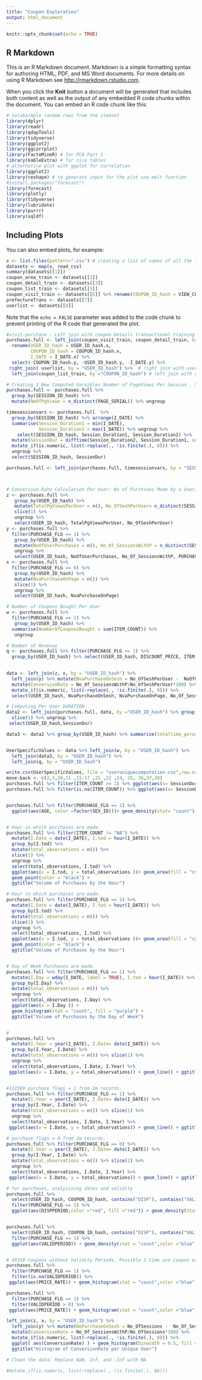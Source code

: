 ```yaml
---
title: "Coupon Exploration"
output: html_document
---
```


```r
knitr::opts_chunk$set(echo = TRUE)
```

## R Markdown

This is an R Markdown document. Markdown is a simple formatting syntax for authoring HTML, PDF, and MS Word documents. For more details on using R Markdown see <http://rmarkdown.rstudio.com>.

When you click the **Knit** button a document will be generated that includes both content as well as the output of any embedded R code chunks within the document. You can embed an R code chunk like this:

```r
# sa(uba)mple random rows from the itemset
library(dplyr)
library(readr)
library(qdapTools)
library(tidyverse)
library(ggplot2)
library(ggcorrplot)
library(FactoMineR) # for PCA Part 1 
library(kableExtra) # for nice tables
# alternative plot with ggplot for correlation 
library(ggplot2)
library(reshape) # to generate input for the plot use melt function
#install.packages("forecast")
library(forecast)
library(plotly)
library(tidyverse)
library(lubridate)
library(purrr)
library(sqldf)


```

## Including Plots

You can also embed plots, for example:

```r

x <- list.files(pattern=".csv") # creating a list of names of all the files you want to read.
datasets <- map(x, read_csv)
summary(datasets[[1]])
coupon_area_train <- datasets[[2]] 
coupon_detail_train <- datasets[[3]]
coupon_list_train <- datasets[[5]]
coupon_visit_train <- datasets[[6]] %>% rename(COUPON_ID_hash = VIEW_COUPON_ID_hash)
prefectureTrans <- datasets[[7]]
userlist <- datasets[[8]]

```

Note that the `echo = FALSE` parameter was added to the code chunk to prevent printing of the R code that generated the plot.
```r

#visit.purchase : Left join with coupon Details transactional training data.
purchases.full <- left_join(coupon_visit_train, coupon_detail_train, by = "PURCHASEID_hash") %>% 
  rename(USER_ID_hash = USER_ID_hash.x, 
         COUPON_ID_hash = COUPON_ID_hash.x,
         I_DATE = I_DATE.x) %>% 
  select(-COUPON_ID_hash.y, -USER_ID_hash.y, -I_DATE.y) %>% 
 right_join( userlist, by = "USER_ID_hash") %>%  # right join with user list trainset by USEID (CONFIRMED)
  left_join(coupon_list_train, by ="COUPON_ID_hash") # left join with coupon master list.

# Creating 3 New Computed Varaibles Number of PageViews Per Session , SessionDuration in Minutes
purchases.full <- purchases.full %>%
  group_by(SESSION_ID_hash) %>% 
  mutate(NoOfPgViews = n_distinct(PAGE_SERIAL)) %>% ungroup

timesessionvars <- purchases.full  %>% 
  group_by(SESSION_ID_hash) %>% arrange(I_DATE) %>%
  summarise(Session_Duration1 = min(I_DATE), 
            Session_Duration2 = max(I_DATE)) %>% ungroup %>%
    select(SESSION_ID_hash, Session_Duration1, Session_Duration2) %>% 
  mutate(SessionDur = difftime(Session_Duration2, Session_Duration1, units = 'mins')) %>% 
  mutate_if(is.numeric, list(~replace(., !is.finite(.), 0))) %>% 
  ungroup %>% 
  select(SESSION_ID_hash, SessionDur) 

purchases.full <- left_join(purchases.full, timesessionvars, by = "SESSION_ID_hash") 



# Conversion Rate Calculation Per User: No of Purchsaes Made by a User/ No of Visits made by a User.
z <- purchases.full %>% 
   group_by(USER_ID_hash) %>%
   mutate(TotalPgViewsPerUser = n(), No_OfSeshPerUser= n_distinct(SESSION_ID_hash)) %>% 
   slice(1) %>% 
   ungroup %>%
   select(USER_ID_hash, TotalPgViewsPerUser, No_OfSeshPerUser)
y <- purchases.full %>% 
  filter(PURCHASE_FLG == 1) %>%
   group_by(USER_ID_hash) %>% 
   mutate(NoOfUserPurchases = n(), No_Of_SessionsWithP = n_distinct(SESSION_ID_hash)) %>% slice(1) %>%
   ungroup %>%
   select(USER_ID_hash, NoOfUserPurchases, No_Of_SessionsWithP, PURCHASE_FLG)
x <- purchases.full %>% 
  filter(PURCHASE_FLG == 0) %>%
   group_by(USER_ID_hash) %>% 
   mutate(NvaPurchaseOnPage = n()) %>% 
   slice(1) %>% 
   ungroup %>%
   select(USER_ID_hash, NvaPurchaseOnPage)

# Number of Coupons Bought Per User
w <- purchases.full %>% 
  filter(PURCHASE_FLG == 1) %>%
   group_by(USER_ID_hash) %>% 
  summarise(NumberOfCouponsBought = sum(ITEM_COUNT)) %>% 
   ungroup 

# Number of Revenue
q <- purchases.full %>% filter(PURCHASE_FLG == 1) %>%
  group_by(USER_ID_hash) %>% select(USER_ID_hash, DISCOUNT_PRICE, ITEM_COUNT) %>% mutate(RevEarned = DISCOUNT_PRICE * ITEM_COUNT) %>% summarise(RevenuePerUser = sum(RevEarned))
  

data <- left_join(z, x, by = "USER_ID_hash") %>% 
  left_join(y) %>% mutate(NvaPurchaseOnSesh = No_OfSeshPerUser -  NoOfUserPurchases) %>%
  mutate(ConversionRate = No_Of_SessionsWithP/No_OfSeshPerUser*100) %>% 
  mutate_if(is.numeric, list(~replace(., !is.finite(.), 0))) %>% 
  select(USER_ID_hash, NvaPurchaseOnSesh, NvaPurchaseOnPage, No_Of_SessionsWithP, No_OfSeshPerUser, ConversionRate, TotalPgViewsPerUser)

# Computing Per User DURATION
data2 <- left_join(purchases.full, data, by ="USER_ID_hash") %>% group_by(USER_ID_hash, SESSION_ID_hash) %>% 
  slice(1) %>% ungroup %>%
 select(USER_ID_hash,SessionDur) 

data3 <- data2 %>% group_by(USER_ID_hash) %>% summarise(totaltime_peruser = sum(SessionDur))


UserSpecificValues <- data %>% left_join(w, by = "USER_ID_hash") %>% 
  left_join(data3, by = "USER_ID_hash") %>% 
  left_join(q, by = "USER_ID_hash")

write.csv(UserSpecificValues, file = "useruniquecomputation.csv",row.names = F)
move.back <- c(2,3,10,11 ,15:17 ,21 ,22 ,24, 25, 36,37,38)
purchases.full %>% filter(ITEM_COUNT >= 1) %>% ggplot(aes(x= SessionDur)) + geom_boxplot() 
purchases.full %>% filter(is.na(ITEM_COUNT)) %>% ggplot(aes(x= SessionDur)) + geom_boxplot()



```


```r

purchases.full %>% filter(PURCHASE_FLG == 1) %>% 
  ggplot(aes(AGE, color =factor(SEX_ID)))+ geom_density(stat= "count") + ggtitle("Density Plot of Age between Males and Females")


# Hour in which purchases are made.
purchases.full %>% filter(ITEM_COUNT != "NA") %>% 
  mutate(I.Date = date(I_DATE), I.tod = hour(I_DATE)) %>% 
  group_by(I.tod) %>%
  mutate(total_observations = n()) %>%
  slice(1) %>% 
  ungroup %>% 
  select(total_observations, I.tod) %>% 
  ggplot(aes(x = I.tod, y = total_observations ))+ geom_area(fill = "cyan") +
  geom_point(color = "black") +
  ggtitle("Volume of Purchases by the Hour")

# Hour in which purchases are made.
purchases.full %>% filter(PURCHASE_FLG == 1) %>% 
  mutate(I.Date = date(I_DATE), I.tod = hour(I_DATE)) %>% 
  group_by(I.tod) %>%
  mutate(total_observations = n()) %>%
  slice(1) %>% 
  ungroup %>% 
  select(total_observations, I.tod) %>% 
  ggplot(aes(x = I.tod, y = total_observations ))+ geom_area(fill = "cyan") +
  geom_point(color = "black") +
  ggtitle("Volume of Purchases by the Hour")


# Day of Week Purchases are made.
purchases.full %>% filter(PURCHASE_FLG == 1) %>% 
  mutate(I.Day = wday(I_DATE, label = TRUE), I.tod = hour(I_DATE)) %>% 
  group_by(I.Day) %>%
  mutate(total_observations = n()) %>%
  ungroup %>% 
  select(total_observations, I.Day) %>% 
  ggplot(aes(x = I.Day )) + 
  geom_histogram(stat = "count", fill = "purple") +
  ggtitle("Volume of Purchases by the Day of Week") 


# 
purchases.full %>%
  mutate(I.Year = year(I_DATE), I.Date= date(I_DATE)) %>% 
  group_by(I.Year, I.Date) %>%
  mutate(total_observations = n()) %>% slice(1) %>%
  ungroup %>% 
  select(total_observations, I.Date, I.Year) %>%
 ggplot(aes(x = I.Date, y = total_observations)) + geom_line() + ggtitle("Volume of Purchases by the Day of the Week") 


#122389 purchase flags = 1 from 2m records.
purchases.full %>% filter(PURCHASE_FLG == 1) %>% 
  mutate(I.Year = year(I_DATE), I.Date= date(I_DATE)) %>% 
  group_by(I.Year, I.Date) %>%
  mutate(total_observations = n()) %>% slice(1) %>%
  ungroup %>% 
  select(total_observations, I.Date, I.Year) %>%
 ggplot(aes(x = I.Date, y = total_observations)) + geom_line() + ggtitle("Volume of Purchases per Day (PURCHASE_FLG = 1)") 

# purchase flags = 0 from 2m records.
purchases.full %>% filter(PURCHASE_FLG == 0) %>% 
  mutate(I.Year = year(I_DATE), I.Date= date(I_DATE)) %>% 
  group_by(I.Year, I.Date) %>%
  mutate(total_observations = n()) %>% slice(1) %>%
  ungroup %>% 
  select(total_observations, I.Date, I.Year) %>%
 ggplot(aes(x = I.Date, y = total_observations)) + geom_line() + ggtitle("Volume of NonPurchases per Day (PURCHASE_FLG = 0)") 

# for purchases, analysising dates and validity 
purchases.full %>% 
  select(USER_ID_hash, COUPON_ID_hash, contains("DISP"), contains("VALID"), contains("DATE"),PURCHASE_FLG) %>%
  filter(PURCHASE_FLG == 1) %>%
  ggplot(aes(DISPPERIOD,color ="red", fill ="red")) + geom_density(stat = "count", color ="blue", fill = "blue") + ggtitle("Display Period of Purchased Coupons (Days)")


purchases.full %>% 
  select(USER_ID_hash, COUPON_ID_hash, contains("DISP"), contains("VALID"), contains("DATE"),PURCHASE_FLG) %>%
  filter(PURCHASE_FLG == 1) %>%
  ggplot(aes(VALIDPERIOD)) + geom_density(stat = "count",color ="blue", fill = "blue") + ggtitle("Validity Period of Purchased Coupons (Days)")


# 49310 Coupons without Validity Periods, Possible 1 time use coupon exists
purchases.full %>% 
  filter(PURCHASE_FLG == 1) %>%
  filter(is.na(VALIDPERIOD)) %>% 
 ggplot(aes(PRICE_RATE)) + geom_histogram(stat = "count",color ="blue", fill = "blue") + ggtitle("Discount Rate Distribution for Coupons with No Valid periods")

purchases.full %>% 
  filter(PURCHASE_FLG == 1) %>%
  filter(VALIDPERIOD > 0) %>% 
 ggplot(aes(PRICE_RATE)) + geom_histogram(stat = "count",color ="blue", fill = "blue") + ggtitle("Discount Rate Distribution for Coupons with Valid periods")

left_join(z, x, by = "USER_ID_hash") %>% 
  left_join(y) %>% mutate(NoPurchaseOnSesh = No_OfSessions -  No_Of_SessionsWithP) %>%
  mutate(ConversionRate = No_Of_SessionsWithP/No_OfSessions*100) %>% 
  mutate_if(is.numeric, list(~replace(., !is.finite(.), 0))) %>%  
  ggplot( aes(ConversionRate) ) + geom_histogram(binwidth = 0.5, fill = "orange") +
  ggtitle("Histogram of ConversionRate per Unique User")

# Clean the data: Replace NaN, Inf, and -Inf with NA

#mutate_if(is.numeric, list(~replace(., !is.finite(.), NA)))

```